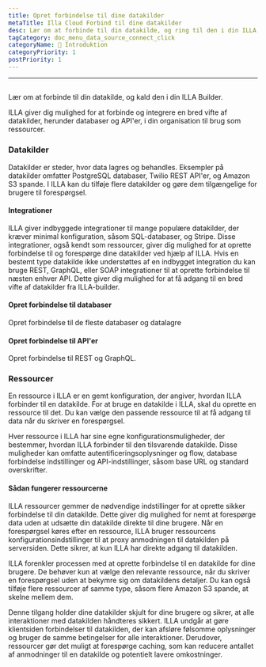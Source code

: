 ```yaml
---
title: Opret forbindelse til dine datakilder
metaTitle: Illa Cloud Forbind til dine datakilder
desc: Lær om at forbinde til din datakilde, og ring til den i din ILLA Builder
tagCategory: doc_menu_data_source_connect_click
categoryName: 👋 Introduktion
categoryPriority: 1
postPriority: 1
---
```


* * *

## <h2 hidden>Forbind til dine datakilder (Handling)</h2>

Lær om at forbinde til din datakilde, og kald den i din ILLA Builder.

ILLA giver dig mulighed for at forbinde og integrere en bred vifte af datakilder, herunder databaser og API'er, i din organisation til brug som ressourcer.

### Datakilder

Datakilder er steder, hvor data lagres og behandles. Eksempler på datakilder omfatter PostgreSQL databaser, Twilio REST API'er, og Amazon S3 spande. I ILLA kan du tilføje flere datakilder og gøre dem tilgængelige for brugere til forespørgsel.

#### Integrationer

ILLA giver indbyggede integrationer til mange populære datakilder, der kræver minimal konfiguration, såsom SQL-databaser, og Stripe. Disse integrationer, også kendt som ressourcer, giver dig mulighed for at oprette forbindelse til og forespørge dine datakilder ved hjælp af ILLA. Hvis en bestemt type datakilde ikke understøttes af en indbygget integration du kan bruge REST, GraphQL, eller SOAP integrationer til at oprette forbindelse til næsten enhver API. Dette giver dig mulighed for at få adgang til en bred vifte af datakilder fra ILLA-builder.

#### Opret forbindelse til databaser

Opret forbindelse til de fleste databaser og datalagre

#### Opret forbindelse til API'er

Opret forbindelse til REST og GraphQL.

### Ressourcer

En ressource i ILLA er en gemt konfiguration, der angiver, hvordan ILLA forbinder til en datakilde. For at bruge en datakilde i ILLA, skal du oprette en ressource til det. Du kan vælge den passende ressource til at få adgang til data når du skriver en forespørgsel.

Hver ressource i ILLA har sine egne konfigurationsmuligheder, der bestemmer, hvordan ILLA forbinder til den tilsvarende datakilde. Disse muligheder kan omfatte autentificeringsoplysninger og flow, database forbindelse indstillinger og API-indstillinger, såsom base URL og standard overskrifter.

#### Sådan fungerer ressourcerne

ILLA ressourcer gemmer de nødvendige indstillinger for at oprette sikker forbindelse til din datakilde. Dette giver dig mulighed for nemt at forespørge data uden at udsætte din datakilde direkte til dine brugere. Når en forespørgsel køres efter en ressource, ILLA bruger ressourcens konfigurationsindstillinger til at proxy anmodningen til datakilden på serversiden. Dette sikrer, at kun ILLA har direkte adgang til datakilden.

ILLA forenkler processen med at oprette forbindelse til en datakilde for dine brugere. De behøver kun at vælge den relevante ressource, når du skriver en forespørgsel uden at bekymre sig om datakildens detaljer. Du kan også tilføje flere ressourcer af samme type, såsom flere Amazon S3 spande, at skelne mellem dem.

Denne tilgang holder dine datakilder skjult for dine brugere og sikrer, at alle interaktioner med datakilden håndteres sikkert. ILLA undgår at gøre klientsiden forbindelser til datakilden, der kan afsløre følsomme oplysninger og bruger de samme betingelser for alle interaktioner. Derudover, ressourcer gør det muligt at forespørge caching, som kan reducere antallet af anmodninger til en datakilde og potentielt lavere omkostninger.
